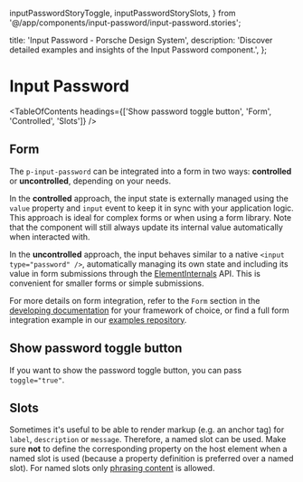   inputPasswordStoryToggle,
  inputPasswordStorySlots,
} from '@/app/components/input-password/input-password.stories';

  title: 'Input Password - Porsche Design System',
  description: 'Discover detailed examples and insights of the Input Password component.',
};

# Input Password <ComponentStatus tagName="p-input-password"></ComponentStatus>

<TableOfContents headings={['Show password toggle button', 'Form', 'Controlled', 'Slots']} />

## Form

The `p-input-password` can be integrated into a form in two ways: **controlled** or **uncontrolled**, depending on your
needs.

In the **controlled** approach, the input state is externally managed using the `value` property and `input` event to
keep it in sync with your application logic. This approach is ideal for complex forms or when using a form library. Note
that the component will still always update its internal value automatically when interacted with.

In the **uncontrolled** approach, the input behaves similar to a native `<input type="password" />`, automatically
managing its own state and including its value in form submissions through the
[ElementInternals](https://developer.mozilla.org/en-US/docs/Web/API/ElementInternals) API. This is convenient for
smaller forms or simple submissions.

For more details on form integration, refer to the `Form` section in the
[developing documentation](/developing/introduction) for your framework of choice, or find a full form integration
example in our [examples repository](https://github.com/porsche-design-system/examples/tree/main/frameworks).

<ComponentExample codeSample={inputPasswordExampleForm} />

## Show password toggle button

If you want to show the password toggle button, you can pass `toggle="true"`.

<ComponentStory story={inputPasswordStoryToggle} />

## Slots

Sometimes it's useful to be able to render markup (e.g. an anchor tag) for `label`, `description` or `message`.
Therefore, a named slot can be used. Make sure **not** to define the corresponding property on the host element when a
named slot is used (because a property definition is preferred over a named slot). For named slots only
[phrasing content](https://developer.mozilla.org/en-US/docs/Web/Guide/HTML/Content_categories#Phrasing_content) is
allowed.

<ComponentStory story={inputPasswordStorySlots} />
